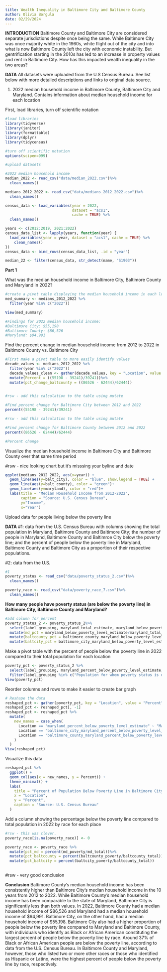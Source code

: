 ```yaml
---
title: Wealth Inequality in Baltimore City and Baltimore County
author: Olivia Borgula
date: 02/29/2024
---
```


**INTRODUCTION**
Baltimore County and Baltimore City are considered separate jurisdictions despite once being the same. While Baltimore City was once majority white in the 1960s, white flight out of the city and into what is now Baltimore County left the city with economic instability. But gentrification starting in the 2010s has led to an increase in property values and rent in Baltimore City. How has this impacted wealth inequality in the two areas? 

**DATA**
All datasets were uploaded from the U.S Census Bureau. See list below with more detailed descriptions and links to original data source. 

1. 2022 median household income in Baltimore County, Baltimore City and Maryland. Contains information about median household income for each location

First, load libraries, turn off scientific notation
```r
#load libraries
library(tidyverse)
library(janitor)
library(formattable)
library(dplyr)
library(tidycensus)

#turn off scientific notation
options(scipen=999)
```

```r
#upload datasets 

#2022 median household income
median_2022 <- read_csv("data/median_2022.csv")%>%
  clean_names()

medians_2012_2022 <- read_csv("data/medians_2012_2022.csv")%>%
  clean_names()
```

```r
census_data <- load_variables(year = 2022,
                              dataset = "acs1",
                              cache = TRUE) %>%
  clean_names() 

```

```r
years <- c(2012:2019, 2021:2022)
census_data_list <- lapply(years, function(year) {
  load_variables(year = year, dataset = "acs1", cache = TRUE) %>%
    clean_names()
})
census_data <- bind_rows(census_data_list, .id = "year")

```


```r
median_22 <- filter(census_data, str_detect(name, "S1903"))
```



**Part 1**

What was the median household income in Baltimore City, Baltimore County and Maryland in 2022?
```r
#create a pivot table displaying the median household income in each location for 2022
med_summary <- medians_2012_2022 %>%
  filter(year %in% c("2022"))

View(med_summary)

#Findings for 2022 median household income:
#Baltimore City: $55,198
#Baltimore County: $86,526
#Maryland: $94,991
```

Find the percent change in median household income from 2012 to 2022 in Baltimore County vs. Baltimore City

```r
#First make a pivot table to more easily identify values
decade_values <- medians_2012_2022 %>% 
  filter(year %in% c("2022"))
  decade_values_clean <- gather(decade_values, key = "Location", value = "Estimate", -1)%>%
  mutate(Percent = ((55198 - 39241)/39241))%>%
  mutate(pct_change_baltcounty = ((86526 - 62444)/62444))
  

#rsw - add this calculation to the table using mutate

#Find percent change for Baltimore City between 2012 and 2022
percent((55198 - 39241)/39241)

#rsw - add this calculation to the table using mutate

#Find percent change for Baltimore County between 2012 and 2022
percent((86526 - 62444)/62444)

#Percent change

```


Visualize the median household income in Baltimore City and Baltimore County over that same time period

#rsw - nice looking chart but it's misssing your byline and date

```r
ggplot(medians_2012_2022, aes(x=year)) +
  geom_line(aes(y=balt_city), color = "blue", show.legend = TRUE) +
  geom_line(aes(y=balt_county), color = "green")+
  geom_line(aes(y=maryland), color = "red")+
  labs(title = "Median Household Income from 2012-2022", 
       caption = "Source: U.S. Census Bureau",
       y="Income",
       x="Year")
```


Upload data for people living below the poverty line

**DATA**
#1: data from the U.S. Census Bureau with columns showing the total population in Maryland, Baltimore County and Baltimore City; the number of people in Maryland, Baltimore County and Baltimroe City below the poverty line; and the percent of people below the poverty line in Maryland, Baltimore County and Baltimore City as a proportion of their respective populations. 

#2: data from the U.S. 
```r
#1
poverty_status <- read_csv("data/poverty_status_2.csv")%>%
  clean_names()

poverty_race <- read_csv("data/poverty_race_7.csv")%>%
  clean_names()
```


**How many people have poverty status (are below the poverty line) in Baltimore City, Baltimore County and Maryland?**

```r
#add column for percent
poverty_status_2 <- poverty_status_2%>%
  select(label_grouping, maryland_total_estimate, maryland_below_poverty_level_estimate, baltimore_county_maryland_total_estimate, baltimore_county_maryland_below_poverty_level_estimate, baltimore_city_maryland_total_estimate, baltimore_city_maryland_below_poverty_level_estimate)%>%
  mutate(md_pct = maryland_below_poverty_level_estimate/maryland_total_estimate)%>%
  mutate(baltcounty_pct = baltimore_county_maryland_below_poverty_level_estimate/baltimore_county_maryland_total_estimate)%>%
  mutate(baltcity_pct = baltimore_city_maryland_below_poverty_level_estimate/baltimore_city_maryland_total_estimate)


```


Make a pivot table with the percent of people below the poverty line in 2022 compared to their total population for each location

```r
poverty_pct <- poverty_status_2 %>%
  select(label_grouping, maryland_percent_below_poverty_level_estimate, baltimore_city_maryland_percent_below_poverty_level_estimate, baltimore_county_maryland_percent_below_poverty_level_estimate)%>%
  filter(label_grouping %in% c("Population for whom poverty status is determined"))
View(poverty_pct)
```

Reorder columns and rows to make it easier to create bar graph

```r
# Reshape the data
reshaped_pct <- gather(poverty_pct, key = "Location", value = "Percent", -1)
reshaped_pct <- reshaped_pct[, -1]
reshaped_pct <- reshaped_pct %>%
  mutate(
    new_names = case_when(
      Location == "maryland_percent_below_poverty_level_estimate" ~ "Maryland",
      Location == "baltimore_city_maryland_percent_below_poverty_level_estimate" ~ "Baltimore City",
      Location == "baltimore_county_maryland_percent_below_poverty_level_estimate" ~ "Baltimore County"
    )
  )
View(reshaped_pct)
```

Visualize this data
```r
reshaped_pct %>%
  ggplot() +
  geom_col(aes(x = new_names, y = Percent)) +
  theme_minimal() +
  labs(
    title = "Percent of Population Below Poverty Line in Baltimore City, Baltimore County, and Maryland",
    x = "Location",
    y = "Percent",
    caption = "Source: U.S. Census Bureau"
  )
```

Add a column showing the percentage below the poverty line compared to total population in 2022 by race for each place 
```r
#rsw - this was clever.
poverty_race[is.na(poverty_race)] <- 0

poverty_race <- poverty_race %>%
  mutate(pct_md = percent(md_poverty/md_total))%>%
  mutate(pct_baltcounty = percent(baltcounty_poverty/baltcounty_total))%>%
  mutate(pct_baltcity = percent(baltcity_poverty/baltcounty_total))
  
```

#rsw - very good conclusion

**Conclusion**
Baltimore County's median household income has been consistently higher than Baltimore City's median household income in the 10 years from 2012 to 2022. While Baltimore County's median household income has been comparable to the state of Maryland, Baltimore City is significantly less than both values. In 2022, Baltimore County had a median household income of $86,526 and Maryland had a median household income of $94,991. Baltimore City, on the other hand, had a median household income of $55,198. Baltimore City also had a higher proportion of people below the poverty line compared to Maryland and Baltimore County, with individuals who identify as Black or African American constituting the largest percent of people below the poverty line by race. Around 37% of Black or African American people are below the poverty line, according to data from the U.S. Census Bureau. In Baltimore County and Maryland, however, those who listed two or more other races or those who identified as Hispanic or Latino, were the highest percent of people below the poverty line by race, respectively.
